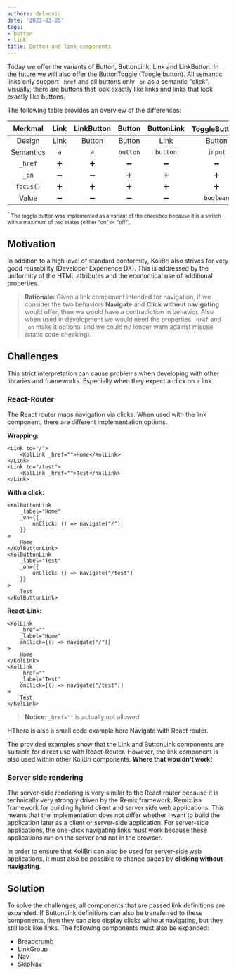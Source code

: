```yaml
---
authors: deleonio
date: '2023-03-05'
tags:
- button
- link
title: Button and link components
---
```


Today we offer the variants of Button, ButtonLink, Link and LinkButton. In the future we will also offer the ButtonToggle (Toogle button). All semantic links only support `_href` and all buttons only `_on` as a semantic "click". Visually, there are buttons that look exactly like links and links that look exactly like buttons.

The following table provides an overview of the differences:

|  Merkmal  | Link | LinkButton |  Button  | ButtonLink | ToggleButton<sup>\*</sup> |
| :-------: | :--: | :--------: | :------: | :--------: | :-----------------------: |
|  Design   | Link |   Button   |  Button  |    Link    |          Button           |
| Semantics | `a`  |    `a`     | `button` |  `button`  |          `input`          |
|  `_href`  |  ➕  |     ➕     |    ➖    |     ➖     |            ➖             |
|   `_on`   |  ➖  |     ➖     |    ➕    |     ➕     |            ➕             |
| `focus()` |  ➕  |     ➕     |    ➕    |     ➕     |            ➕             |
|   Value   |  ➖  |     ➖     |    ➖    |     ➖     |         `boolean`         |

<small>
	<sup>*</sup> The toggle button was implemented as a variant of the checkbox because it is a switch with a maximum of two states (either "on" or "off").
</small>

## Motivation

In addition to a high level of standard conformity, KoliBri also strives for very good reusability (Developer Experience DX).
This is addressed by the uniformity of the HTML attributes and the economical use of additional properties.

> **Rationale:** Given a link component intended for navigation, if we consider the two behaviors **Navigate** and **Click without navigating**
> would offer, then we would have a contradiction in behavior. Also when used in development we would need the properties `_href` and `_on`
> make it optional and we could no longer warn against misuse (static code checking).

## Challenges

This strict interpretation can cause problems when developing with other libraries and frameworks.
Especially when they expect a click on a link.

### React-Router

The React router maps navigation via clicks. When used with the link component, there are different implementation options.

**Wrapping:**

```tsx
<Link to="/">
	<KolLink _href="">Home</KolLink>
</Link>
<Link to="/test">
	<KolLink _href="">Test</KolLink>
</Link>
```

**With a click:**

```tsx
<KolButtonLink
	_label="Home"
	_on={{
		onClick: () => navigate("/")
	}}
>
	Home
</KolButtonLink>
<KolButtonLink
	_label="Test"
	_on={{
		onClick: () => navigate("/test")
	}}
>
	Test
</KolButtonLink>
```

**React-Link:**

```tsx
<KolLink
	_href=""
	_label="Home"
	onClick={() => navigate("/")}
>
	Home
</KolLink>
<KolLink
	_href=""
	_label="Test"
	onClick={() => navigate("/test")}
>
	Test
</KolLink>
```

> **Notice:** `_href=""` is actually not allowed.

HThere is also a small code example here <kol-link _href="https://codesandbox.io/s/kolibri-sample-react-link-sample-1jgz8v?file=/src/Navigation.tsx:0-112" _label="" _target="sandbox">Navigate with React router</kol-link>.

The provided examples show that the Link and ButtonLink components are suitable for direct use with React-Router. However, the link component is also used within other KoliBri components. **Where that wouldn't work!**

### Server side rendering

The server-side rendering is very similar to the React router because it is technically very strongly driven by the Remix framework.
Remix is ​​a framework for building hybrid client and server side web applications. This means that the implementation does not differ whether I want to build the application later as a client or server-side application.
For server-side applications, the one-click navigating links must work because these applications run on the server and not in the browser.

In order to ensure that KoliBri can also be used for server-side web applications, it must also be possible to change pages by **clicking without navigating**.

## Solution

To solve the challenges, all components that are passed link definitions are expanded. If ButtonLink definitions can also be transferred to these components, then they can also display clicks without navigating, but they still look like links.
The following components must also be expanded:

- Breadcrumb
- LinkGroup
- Nav
- SkipNav